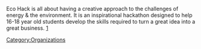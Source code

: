Eco Hack is all about having a creative approach to the challenges of energy & the environment. It is an inspirational hackathon designed to help 16-18 year old students develop the skills required to turn a great idea into a great business.
[https://www.ecohack.co.uk]

[[Category:Organizations]]